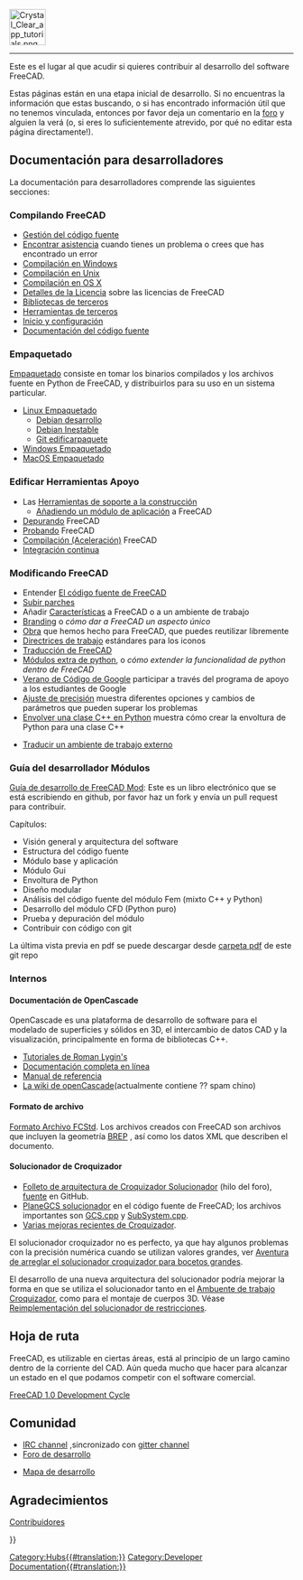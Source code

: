 <languages/>
{{TOCright}}
[[Image:Crystal_Clear_app_tutorials.png|64px]]
----

<div class="mw-translate-fuzzy">
Este es el lugar al que acudir si quieres contribuir al desarrollo del software FreeCAD.
</div>

<div class="mw-translate-fuzzy">
Estas páginas están en una etapa inicial de desarrollo. Si no encuentras la información que estas buscando, o si has encontrado información útil que no tenemos vinculada, entonces por favor deja un comentario en la [http://forum.freecadweb.org/index.php?sid=5f84150e79db8842e277b042077097ff  foro] y alguien la verá (o, si eres lo suficientemente atrevido, por qué no editar esta página directamente!).
</div>

<span id="Developer_Documentation"></span>
== Documentación para desarrolladores ==

La documentación para desarrolladores comprende las siguientes secciones:

<span id="Compiling_FreeCAD"></span>
=== Compilando FreeCAD ===

<div class="mw-translate-fuzzy">
* [[Source code management/es|Gestión del código fuente]]
* [[Tracker/es|Encontrar asistencia]] cuando tienes un problema o crees que has encontrado un error
* [[Compile_on_Windows/es|Compilación en Windows]]
* [[Compile_on_Linux/es|Compilación en Unix]]
* [[Compile_on_MacOS/es|Compilación en OS X]]
* [[License/es|Detalles de la Licencia]] sobre las licencias de FreeCAD
* [[Third Party Libraries/es|Bibliotecas de terceros]]
* [[Third Party Tools/es|Herramientas de terceros]]
* [[Start up and Configuration/es|Inicio y configuración]]
* [[Source documentation/es|Documentación del código fuente]]
</div>

<span id="Packaging"></span>
=== Empaquetado ===

[[Packaging/es|Empaquetado]] consiste en tomar los binarios compilados y los archivos fuente en Python de FreeCAD, y distribuirlos para su uso en un sistema particular.

* [[Linux_packaging/es|Linux Empaquetado]]
** [[Debian_development/es|Debian desarrollo]]
** [[Debian_Unstable/es|Debian Inestable]]
** [[Git_buildpackage/es|Git edificarpaquete]]
* [[Windows_packaging/es|Windows Empaquetado]]
* [[MacOS_packaging/es|MacOS Empaquetado]]

<span id="Build_Support_Tools"></span>
=== Edificar Herramientas Apoyo ===

* Las [[FreeCAD Build Tool/es|Herramientas de soporte a la construcción]]
** [[Workbench_creation/es|Añadiendo un módulo de aplicación]] a FreeCAD
* [[Debugging/es|Depurando]] FreeCAD
* [[Testing/es|Probando]] FreeCAD
* [[Compiling (Speeding up)/es|Compilación (Aceleración)]] FreeCAD
* [[Continuous Integration/es|Integración continua]]

<span id="Modifying_FreeCAD"></span>
=== Modificando FreeCAD ===

<div class="mw-translate-fuzzy">
* Entender [[The FreeCAD source code/es|El código fuente de FreeCAD]]
* [[Tracker/es#Subir_parches|Subir parches]]
* Añadir [[Gui Command/es|Características]] a FreeCAD o a un ambiente de trabajo
* [[Branding/es|Branding]] o ''cómo dar a FreeCAD un aspecto único''
* [[Artwork/es|Obra]] que hemos hecho para FreeCAD, que puedes reutilizar libremente
* [[Artwork_Guidelines/es|Directrices de trabajo]] estándares para los iconos
* [[Localisation/es|Traducción de FreeCAD]]
* [[Extra python modules/es|Módulos extra de python]], o ''cómo extender la funcionalidad de python dentro de FreeCAD''
* [[Google Summer of Code/es|Verano de Código de Google]] participar a través del programa de apoyo a los estudiantes de Google
* [[Fine-tuning/es|Ajuste de precisión]] muestra diferentes opciones y cambios de parámetros que pueden superar los problemas
* [[Wrapping_a_Cplusplus_class_in_Python/es|Envolver una clase C++ en Python]] muestra cómo crear la envoltura de Python para una clase C++
</div>

* [[Translating an external workbench/es|Traducir un ambiente de trabajo externo]]

<span id="Module_developer&#039;s_guide"></span>
=== Guía del desarrollador Módulos ===

[https://github.com/qingfengxia/FreeCAD_Mod_Dev_Guide Guía de desarrollo de FreeCAD Mod]: Este es un libro electrónico que se está escribiendo en github, por favor haz un fork y envía un pull request para contribuir.

Capítulos:
* Visión general y arquitectura del software
* Estructura del código fuente
* Módulo base y aplicación
* Módulo Gui
* Envoltura de Python
* Diseño modular
* Análisis del código fuente del módulo Fem (mixto C++ y Python)
* Desarrollo del módulo CFD (Python puro)
* Prueba y depuración del módulo
* Contribuir con código con git

La última vista previa en pdf se puede descargar desde [https://github.com/qingfengxia/FreeCAD_Mod_Dev_Guide/tree/master/pdf carpeta pdf] de este git repo

<span id="Internals"></span>
=== Internos ===

<span id="OpenCascade_Documentation"></span>
==== Documentación de OpenCascade ====

OpenCascade es una plataforma de desarrollo de software para el modelado de superficies y sólidos en 3D, el intercambio de datos CAD y la visualización, principalmente en forma de bibliotecas C++.

* [http://opencascade.wikidot.com/romansarticles Tutoriales de Roman Lygin's]
* [https://dev.opencascade.org/cdoc/overview/html/index.html Documentación completa en línea]
* [https://dev.opencascade.org/doc/refman/html/index.html Manual de referencia]
* [http://opencascade.wikidot.com La wiki de openCascade](actualmente contiene ?? spam chino)

<span id="File_format"></span>
==== Formato de archivo ====

[[File_Format_FCStd/es|Formato Archivo FCStd]]. Los archivos creados con FreeCAD son archivos {{incode|.zip}} que incluyen la geometría [https://en.wikipedia.org/wiki/Boundary_representation BREP] , así como los datos XML que describen el documento.

<span id="Sketcher_solver"></span>
==== Solucionador de Croquizador ====

<div class="mw-translate-fuzzy">
* [https://forum.freecadweb.org/viewtopic.php?f=10&t=36355 Folleto de arquitectura de Croquizador Solucionador] (hilo del foro), [https://github.com/abdullahtahiriyo/FreeCADBooks/tree/master/FreeCAD_Solver_Architecture fuente] en GitHub.
* [https://github.com/FreeCAD/FreeCAD/blob/master/src/Mod/Sketcher/App/planegcs/ PlaneGCS solucionador] en el código fuente de FreeCAD; los archivos importantes son [https://github.com/FreeCAD/FreeCAD/blob/master/src/Mod/Sketcher/App/planegcs/GCS.cpp GCS.cpp] y [https://github.com/FreeCAD/FreeCAD/blob/master/src/Mod/Sketcher/App/planegcs/SubSystem.cpp SubSystem.cpp].
* [https://forum.freecadweb.org/viewtopic.php?f=9&t=29192 Varias mejoras recientes de Croquizador].
</div>

<div class="mw-translate-fuzzy">
El solucionador croquizador no es perfecto, ya que hay algunos problemas con la precisión numérica cuando se utilizan valores grandes, ver [https://forum.freecadweb.org/viewtopic.php?f=10&t=40502 Aventura de arreglar el solucionador croquizador para bocetos grandes].
</div>

<div class="mw-translate-fuzzy">
El desarrollo de una nueva arquitectura del solucionador podría mejorar la forma en que se utiliza el solucionador tanto en el [[Sketcher Workbench/es|Ambuente de trabajo Croquizador]], como para el montaje de cuerpos 3D. Véase [https://forum.freecadweb.org/viewtopic.php?f=20&t=40525 Reimplementación del solucionador de restricciones].
</div>

<span id="Roadmap"></span>
== Hoja de ruta ==

FreeCAD, es utilizable en ciertas áreas, está al principio de un largo camino dentro de la corriente del CAD. Aún queda mucho que hacer para alcanzar un estado en el que podamos competir con el software comercial.

<div lang="en" dir="ltr" class="mw-content-ltr">
[[FreeCAD_1.0_Development_Cycle|FreeCAD 1.0 Development Cycle]]
</div>

<span id="Community"></span>
== Comunidad ==

<div class="mw-translate-fuzzy">
* [irc://chat.freenode.net/freecad IRC channel] ,sincronizado con [https://gitter.im/FreeCAD/FreeCAD gitter channel]
* [https://forum.freecadweb.org/viewforum.php?f=6 Foro de desarrollo]
</div>

* [[Development roadmap/es|Mapa de desarrollo]]

== Agradecimientos ==
[[Contributors/es|Contribuidores]]

{{Userdocnavi{{#translation:}}}}
[[Category:Hubs{{#translation:}}]]
[[Category:Developer Documentation{{#translation:}}]]